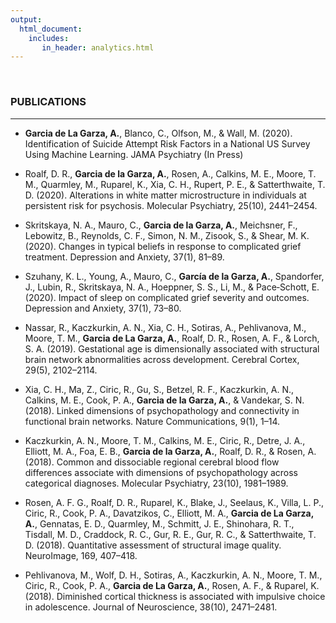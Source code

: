 ```yaml
---
output: 
  html_document:
    includes:
       in_header: analytics.html
---
```


<link rel="stylesheet" href="academicons.css"/>

<br>

### PUBLICATIONS
***

* __Garcia de La Garza, A.__, Blanco, C., Olfson, M., & Wall, M. (2020). Identification of Suicide Attempt Risk Factors in a National US Survey Using Machine Learning. JAMA Psychiatry (In Press)

* Roalf, D. R., __Garcia de la Garza, A.__, Rosen, A., Calkins, M. E., Moore, T. M., Quarmley, M., Ruparel, K., Xia, C. H., Rupert, P. E., & Satterthwaite, T. D. (2020). Alterations in white matter microstructure in individuals at persistent risk for psychosis. Molecular Psychiatry, 25(10), 2441–2454.

* Skritskaya, N. A., Mauro, C., __Garcia de la Garza, A.__, Meichsner, F., Lebowitz, B., Reynolds, C. F., Simon, N. M., Zisook, S., & Shear, M. K. (2020). Changes in typical beliefs in response to complicated grief treatment. Depression and Anxiety, 37(1), 81–89.

* Szuhany, K. L., Young, A., Mauro, C., __García de la Garza, A.__, Spandorfer, J., Lubin, R., Skritskaya, N. A., Hoeppner, S. S., Li, M., & Pace‐Schott, E. (2020). Impact of sleep on complicated grief severity and outcomes. Depression and Anxiety, 37(1), 73–80.

* Nassar, R., Kaczkurkin, A. N., Xia, C. H., Sotiras, A., Pehlivanova, M., Moore, T. M., __Garcia de La Garza, A.__, Roalf, D. R., Rosen, A. F., & Lorch, S. A. (2019). Gestational age is dimensionally associated with structural brain network abnormalities across development. Cerebral Cortex, 29(5), 2102–2114.

* Xia, C. H., Ma, Z., Ciric, R., Gu, S., Betzel, R. F., Kaczkurkin, A. N., Calkins, M. E., Cook, P. A., __Garcia de la Garza, A.__, & Vandekar, S. N. (2018). Linked dimensions of psychopathology and connectivity in functional brain networks. Nature Communications, 9(1), 1–14.

* Kaczkurkin, A. N., Moore, T. M., Calkins, M. E., Ciric, R., Detre, J. A., Elliott, M. A., Foa, E. B., __Garcia de la Garza, A.__, Roalf, D. R., & Rosen, A. (2018). Common and dissociable regional cerebral blood flow differences associate with dimensions of psychopathology across categorical diagnoses. Molecular Psychiatry, 23(10), 1981–1989.

* Rosen, A. F. G., Roalf, D. R., Ruparel, K., Blake, J., Seelaus, K., Villa, L. P., Ciric, R., Cook, P. A., Davatzikos, C., Elliott, M. A., __Garcia de La Garza, A.__, Gennatas, E. D., Quarmley, M., Schmitt, J. E., Shinohara, R. T., Tisdall, M. D., Craddock, R. C., Gur, R. E., Gur, R. C., & Satterthwaite, T. D. (2018). Quantitative assessment of structural image quality. NeuroImage, 169, 407–418.

* Pehlivanova, M., Wolf, D. H., Sotiras, A., Kaczkurkin, A. N., Moore, T. M., Ciric, R., Cook, P. A., __Garcia de La Garza, A.__, Rosen, A. F., & Ruparel, K. (2018). Diminished cortical thickness is associated with impulsive choice in adolescence. Journal of Neuroscience, 38(10), 2471–2481.


<br>

